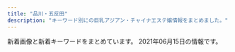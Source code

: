 ```yaml
---
title: "品川・五反田"
description: "キーワード別にの巨乳アジアン・チャイナエステ嬢情報をまとめました。"
---
```


新着画像と新着キーワードをまとめています。
2021年06月15日の情報です。

<DmmAffiliateIns />
<KeywordTable
  shops={
    [
    {
        "keywords": {
            "C": 8
        },
        "name": "\u3072\u307e\u308f\u308a",
        "url": "http://www.kenkou-house.info/",
        "station": "JR\u4e94\u53cd\u7530\u99c5\u6771\u53e3",
        "img_links": [
            "http://www.kenkou-house.info/img/s33.jpg",
            "http://www.kenkou-house.info/img/m7.png",
            "http://www.kenkou-house.info/img/m6.png",
            "http://www.kenkou-house.info/img/s4.jpg",
            "http://www.kenkou-house.info/img/s20.jpg",
            "http://www.kenkou-house.info/img/s21.jpg",
            "http://www.kenkou-house.info/img/head.png",
            "http://www.kenkou-house.info/img/s15.jpg",
            "http://www.kenkou-house.info/img/s91.jpg",
            "http://www.kenkou-house.info/img/s22.jpg",
            "http://www.kenkou-house.info/img/body-.png",
            "http://www.kenkou-house.info/img/s11.jpg",
            "http://www.kenkou-house.info/img/bottmo-ritght.png",
            "http://www.kenkou-house.info/img/s.png",
            "http://www.kenkou-house.info/img/s14.jpg",
            "http://www.kenkou-house.info/img/Himawari_160_45.png",
            "http://www.kenkou-house.info/img/m4.png",
            "http://www.kenkou-house.info/img/Himawari_88_31.png",
            "http://www.kenkou-house.info/img/Himawari_468_60.png",
            "http://www.kenkou-house.info/img/s17.jpg",
            "http://www.kenkou-house.info/img/s12.jpg",
            "http://www.kenkou-house.info/img/s61.jpg",
            "http://www.kenkou-house.info/img/m2.png",
            "http://www.kenkou-house.info/img/door.png",
            "http://www.kenkou-house.info/img/m8.png",
            "http://www.kenkou-house.info/img/play.png",
            "http://www.kenkou-house.info/img/bottmo-left.png",
            "http://www.kenkou-house.info/img/s1.jpg",
            "http://www.kenkou-house.info/img/m1.png",
            "http://www.kenkou-house.info/img/s13.jpg",
            "http://www.kenkou-house.info/img/m3.png",
            "http://www.kenkou-house.info/img/m5.png",
            "http://www.kenkou-house.info/img/s7.jpg",
            "http://www.kenkou-house.info/img/s16.jpg",
            "http://www.kenkou-house.info/img/Himawari_200_40.png"
        ]
    },
    {
        "keywords": {},
        "station": "\u6238\u8d8a\u9280\u5ea7\u99c5",
        "img_links": [
            "http://lacure.link/images/left3.png",
            "http://lacure.link/images/r5.jpg",
            "http://lacure.link/images/sayuri.jpg",
            "http://lacure.link/images/r6.jpg",
            "http://lacure.link/images/g5.jpg",
            "http://lacure.link/images/g0.jpg",
            "http://lacure.link/images/r3.jpg",
            "http://lacure.link/images/zi.png",
            "http://lacure.link/images/asali.jpg",
            "http://lacure.link/images/g1.jpg",
            "http://lacure.link/images/gb01.png",
            "http://lacure.link/images/g3.jpg",
            "http://lacure.link/images/s_staff.png",
            "http://lacure.link/images/yuki.jpg",
            "http://lacure.link/images/g2.jpg",
            "http://lacure.link/images/face.png",
            "http://lacure.link/images/news.png",
            "http://lacure.link/images/r4.jpg",
            "http://lacure.link/images/g6.jpg",
            "http://lacure.link/images/s1.jpg",
            "http://lacure.link/images/r2.jpg",
            "http://lacure.link/images/kiki.jpg",
            "http://lacure.link/images/top2.jpg",
            "http://lacure.link/images/kol.jpg",
            "http://lacure.link/images/r1.jpg"
        ],
        "url": "http://lacure.link/",
        "name": "\u30e9\u30ad\u30e5\u30a2"
    },
    {
        "station": "JR\u4e94\u53cd\u7530\u99c5",
        "name": "\u82b1\u8863",
        "img_links": [],
        "url": "https://hanagoromo.tyo.cm/",
        "keywords": {}
    },
    {
        "img_links": [
            "http://www.relax-fuyou.info/i/img/st9.jpg",
            "http://www.relax-fuyou.info/img/st161.jpg",
            "http://www.relax-fuyou.info/i/img/st8.jpg",
            "http://www.relax-fuyou.info/img/top.jpg",
            "http://www.relax-fuyou.info/img/r9.jpg",
            "http://www.relax-fuyou.info/img/st72.jpg",
            "http://www.relax-fuyou.info/img/st150.jpg",
            "http://www.relax-fuyou.info/img/st140.jpg",
            "http://www.relax-fuyou.info/img/sta19.jpg",
            "http://www.relax-fuyou.info/img/sta20.jpg",
            "http://www.relax-fuyou.info/i/img/st11.jpg",
            "http://www.relax-fuyou.info/img/st141.jpg",
            "http://www.relax-fuyou.info/img/st41.jpg",
            "http://www.relax-fuyou.info/i/img/st42.jpg",
            "http://www.relax-fuyou.info/img/sta16.jpg",
            "http://www.relax-fuyou.info/img/st191.jpg",
            "http://www.relax-fuyou.info/i/img/st191.jpg",
            "http://www.relax-fuyou.info/i/img/st181.jpg",
            "http://www.relax-fuyou.info/i/img/r3.jpg",
            "http://www.relax-fuyou.info/img/st17.jpg",
            "http://www.relax-fuyou.info/i/img/r1.jpg",
            "http://www.relax-fuyou.info/i/img/st10.jpg",
            "http://www.relax-fuyou.info/i/img/st5.jpg",
            "http://www.relax-fuyou.info/img/st1.jpg",
            "http://www.relax-fuyou.info/img/sta1.jpg",
            "http://www.relax-fuyou.info/i/img/st160.jpg",
            "http://www.relax-fuyou.info/img/sta15.jpg",
            "http://www.relax-fuyou.info/img/st7.jpg",
            "http://www.relax-fuyou.info/i/img/sta20.jpg",
            "http://www.relax-fuyou.info/img/st11.jpg",
            "http://www.relax-fuyou.info/img/st171.jpg",
            "http://www.relax-fuyou.info/i/img/st201.jpg",
            "http://www.relax-fuyou.info/img/st10.jpg",
            "http://www.relax-fuyou.info/img/sta5.jpg",
            "http://www.relax-fuyou.info/img/sta17.jpg",
            "http://www.relax-fuyou.info/img/st71.jpg",
            "http://www.relax-fuyou.info/img/sta8.jpg",
            "http://www.relax-fuyou.info/img/st110.jpg",
            "http://www.relax-fuyou.info/img/st42.jpg",
            "http://www.relax-fuyou.info/i/img/top.jpg",
            "http://www.relax-fuyou.info/img/st201.jpg",
            "http://www.relax-fuyou.info/i/img/st17.jpg",
            "http://www.relax-fuyou.info/i/img/st140.jpg",
            "http://www.relax-fuyou.info/img/st160.jpg",
            "http://www.relax-fuyou.info/i/img/r2.jpg",
            "http://www.relax-fuyou.info/img/sta18.jpg",
            "http://www.relax-fuyou.info/i/img/st110.jpg",
            "http://www.relax-fuyou.info/img/st8.jpg",
            "http://www.relax-fuyou.info/img/st5.jpg",
            "http://www.relax-fuyou.info/img/st181.jpg"
        ],
        "name": "\u8299\u84c9\uff5e\u30d5\u30e8\u30a6\uff5e",
        "keywords": {
            "E": 5,
            "87": 2,
            "G": 1,
            "86": 2,
            "88": 3,
            "C": 3,
            "90": 2,
            "D": 5,
            "84": 5
        },
        "url": "http://www.relax-fuyou.info/",
        "station": "JR\u4e94\u53cd\u7530\u99c5\u6771\u53e3"
    },
    {
        "url": "http://hi-msg.com/tonpoh/",
        "name": "\u30c8\u30f3\u30dd\u30fc",
        "keywords": {},
        "station": "JR\u4e94\u53cd\u7530\u99c5\u897f\u53e3",
        "img_links": [
            "http://hi-msg.com/tonpoh/images/p-8.jpg",
            "http://hi-msg.com/tonpoh/images/s1.png",
            "http://hi-msg.com/tonpoh/images/l.png",
            "http://hi-msg.com/tonpoh/images/p-12.jpg",
            "http://hi-msg.com/tonpoh/images/s5.png",
            "http://hi-msg.com/tonpoh/images/p-2.jpg",
            "http://hi-msg.com/tonpoh/images/line.png",
            "http://hi-msg.com/tonpoh/images/fla-3.png",
            "http://hi-msg.com/tonpoh/images/fla-1.png",
            "http://hi-msg.com/tonpoh/images/p-11-1.jpg",
            "http://hi-msg.com/tonpoh/images/p-12-1.jpg",
            "http://hi-msg.com/tonpoh/images/p-7.jpg",
            "http://hi-msg.com/tonpoh/images/p-14-1.jpg",
            "http://hi-msg.com/tonpoh/images/s6.png",
            "http://hi-msg.com/tonpoh/images/p-4.jpg",
            "http://hi-msg.com/tonpoh/images/tit-staff.png",
            "http://hi-msg.com/tonpoh/images/no.png",
            "http://hi-msg.com/tonpoh/images/s9.png",
            "http://hi-msg.com/tonpoh/images/p-11.jpg",
            "http://hi-msg.com/tonpoh/images/tit-sys.png",
            "http://hi-msg.com/tonpoh/images/p-8-1.jpg",
            "http://hi-msg.com/tonpoh/images/p-9.jpg",
            "http://hi-msg.com/tonpoh/images/botton.png",
            "http://hi-msg.com/tonpoh/images/p-5.jpg",
            "http://hi-msg.com/tonpoh/images/p-10-1.jpg",
            "http://hi-msg.com/tonpoh/images/s8.png",
            "http://hi-msg.com/tonpoh/images/p-1.jpg",
            "http://hi-msg.com/tonpoh/images/p-10.jpg",
            "http://hi-msg.com/tonpoh/images/p-14.jpg",
            "http://hi-msg.com/tonpoh/images/ll.png",
            "http://hi-msg.com/tonpoh/images/p-13-1.jpg",
            "http://hi-msg.com/tonpoh/images/p-13.jpg",
            "http://hi-msg.com/tonpoh/images/s4.jpg",
            "http://hi-msg.com/tonpoh/images/p-9-1.jpg",
            "http://hi-msg.com/tonpoh/images/p-6-1.jpg",
            "http://hi-msg.com/tonpoh/images/p-6.jpg",
            "http://hi-msg.com/tonpoh/images/fla.png",
            "http://hi-msg.com/tonpoh/images/p-0.jpg",
            "http://hi-msg.com/tonpoh/images/p-7-1.jpg"
        ]
    },
    {
        "station": "JR\u4e94\u53cd\u7530\u99c5\u897f\u53e3",
        "img_links": [],
        "keywords": {},
        "url": "https://i-house.aoaoeo.com/",
        "name": "\u7652\u3057\u30cf\u30a6\u30b9"
    },
    {
        "name": "\u6708\u306e\u548c",
        "img_links": [
            "https://tsukiwa.info/img/bar_staff.png",
            "https://tsukiwa.info/img/staff_top/20201219_1.jpg",
            "https://tsukiwa.info/img/top_map.jpg",
            "https://tsukiwa.info/img/staff/rumi04.jpg",
            "https://tsukiwa.info/img/staff/25D27B66-E3AF-40C0-8FCC-46E9F266B409.jpeg",
            "https://tsukiwa.info/img/pickupGirl.png",
            "https://tsukiwa.info/img/staff/mimi20202.jpg",
            "https://tsukiwa.info/img/staff/A8BAF789-BD2B-4E7F-AB8A-224A2961B605.jpeg",
            "https://tsukiwa.info/img/staff/DB16BCF2-AF7E-404D-9FB5-9A45BE961351.jpeg",
            "https://tsukiwa.info/img/news1.png",
            "https://tsukiwa.info/img/staff/mimi01.jpg",
            "https://www.a-side.com/ad/koko/include/banner/koko_200x40.png",
            "https://tsukiwa.info/img/bar_gallery.png",
            "https://tsukiwa.info/img/event/camp03.jpg",
            "https://tsukiwa.info/img/bar_profile.png",
            "https://tsukiwa.info/img/staff/909C372F-1613-4B7E-89C8-1A527D79FCC6.jpeg",
            "https://tsukiwa.info/img/bar_top1.png",
            "https://tsukiwa.info/img/akusesu-top0.jpg",
            "https://tsukiwa.info/img/staff_top/20201219_2.jpg",
            "https://tsukiwa.info/img/staff/ruru1.jpg",
            "https://tsukiwa.info/img/staff/no_image.jpg",
            "https://tsukiwa.info/img/staff/koko3.jpg",
            "https://tsukiwa.info/img/staff/yuna01.jpg",
            "https://tsukiwa.info/img/news3.png",
            "https://tsukiwa.info/img/staff/202106.jpg",
            "https://tsukiwa.info/img/staff/222BADE2-61AA-4B66-91BD-3D9941250C4D.jpeg",
            "https://tsukiwa.info/img/staff/aya2101.jpg",
            "https://tsukiwa.info/img/staff/rumi02.jpg"
        ],
        "keywords": {},
        "url": "https://tsukiwa.info/",
        "station": "JR\u4e94\u53cd\u7530\u99c5\u897f\u53e3"
    },
    {
        "name": "\u5eb7\u7984",
        "keywords": {
            "C": 15
        },
        "station": "JR\u54c1\u5ddd\u99c5\u9ad8\u8f2a\u53e3",
        "url": "http://www.kouroku-este.com/",
        "img_links": [
            "http://www.kouroku-este.com/img/staff/ggg/ggg1.jpg",
            "http://www.kouroku-este.com/img/top/listmark1.png",
            "http://www.kouroku-este.com/img/system/service01.jpg",
            "http://www.kouroku-este.com/img/staff/bbb/bbb1.jpg",
            "http://www.kouroku-este.com/img/staff/fff/s-fff2.jpg",
            "http://www.kouroku-este.com/img/staff/eee/s-eee2.jpg",
            "http://www.kouroku-este.com/img/staff/ccc/ccc1.jpg",
            "http://www.kouroku-este.com/img/menu/info_r.jpg",
            "http://www.kouroku-este.com/img/system/service02.jpg",
            "http://www.kouroku-este.com/img/staff/fff/s-fff1.jpg",
            "http://www.kouroku-este.com/img/staff/ccc/ccc2.jpg",
            "http://www.kouroku-este.com/img/staff/eee/s-eee1.jpg",
            "http://www.kouroku-este.com/img/staff/aaa/aaa1.jpg",
            "http://www.kouroku-este.com/img/staff/aaa/aaa2.jpg"
        ]
    },
    {
        "station": "JR\u4e94\u53cd\u7530\u99c5\u897f\u53e3",
        "img_links": [
            "http://p-fly.work/staff/koko.jpg",
            "http://p-fly.work/images/15.jpg",
            "http://p-fly.work/images/head.png",
            "http://p-fly.work/images/sys2.jpg",
            "http://p-fly.work/images/1.jpg",
            "http://p-fly.work/images/10.jpg",
            "http://p-fly.work/staff/yuki.jpg",
            "http://p-fly.work/staff/eri.jpg",
            "http://p-fly.work/images/int1.jpg",
            "http://p-fly.work/images/ac1.jpg",
            "http://p-fly.work/img/koko1.jpg",
            "http://p-fly.work/img/eri1.jpg",
            "http://p-fly.work/images/int2.png",
            "http://p-fly.work/images/sys4.png",
            "http://p-fly.work/img/yuki1.jpg",
            "http://p-fly.work/images/staff_t.png",
            "http://p-fly.work/images/interior_t.png",
            "http://p-fly.work/images/mobile.jpg",
            "http://p-fly.work/images/b3.jpg",
            "http://p-fly.work/staff/mai.jpg",
            "http://p-fly.work/images/13.jpg",
            "http://p-fly.work/images/line.png",
            "http://p-fly.work/images/sys1.jpg",
            "http://p-fly.work/img/mai1.jpg",
            "http://p-fly.work/images/b2.jpg",
            "http://p-fly.work/images/news.jpg",
            "http://p-fly.work/staff/sara.jpg",
            "http://p-fly.work/images/12.jpg",
            "http://p-fly.work/images/sys3.jpg",
            "http://p-fly.work/images/b1.jpg",
            "http://p-fly.work/img/sara1.jpg",
            "http://p-fly.work/images/tr.jpg"
        ],
        "name": "\u7d2b\u306e\u8776",
        "url": "http://p-fly.work/",
        "keywords": {}
    },
    {
        "url": "http://www.relax-cs.com/",
        "name": "\u30ea\u30e9\u30af\u30bc\u30fc\u30b7\u30e7\u30f3\u862d",
        "station": "JR\u4e94\u53cd\u7530\u99c5\u897f\u53e3",
        "keywords": {},
        "img_links": [
            "http://www.relax-cs.com/ncss/nav/nav-001.jpg",
            "http://www.relax-cs.com/ncss/staff0401.jpg",
            "http://www.relax-cs.com/ncss/staff03-b.jpg",
            "http://www.relax-cs.com/ncss/top00001.jpg",
            "http://www.relax-cs.com/ncss/top02-left.jpg",
            "http://www.relax-cs.com/ncss/tel.png",
            "http://www.relax-cs.com/ncss/nav/nav-002.jpg",
            "http://www.relax-cs.com/ncss/staff03-a.jpg",
            "http://www.relax-cs.com/ncss/nav/nav-004.jpg",
            "http://www.relax-cs.com/ncss/nav/nav-005.jpg",
            "http://www.relax-cs.com/ncss/nav/nav-006.jpg",
            "http://www.relax-cs.com/ncss/top03.jpg",
            "http://www.relax-cs.com/ncss/nav/nav-003.jpg",
            "http://www.relax-cs.com/ncss/staff01.jpg"
        ]
    },
    {
        "img_links": [
            "http://es-mirei.com/staffPhoto/b20170728165256.jpg",
            "http://es-mirei.com/staffPhoto/s20170728165536.jpg",
            "http://es-mirei.com/images/store/04.jpg",
            "http://es-mirei.com/images/returnStaffBtn.png",
            "http://es-mirei.com/images/s3Slider1Images/03.jpg",
            "http://es-mirei.com/images/store/02.jpg",
            "http://es-mirei.com/staffPhoto/b20170728165536.jpg",
            "http://es-mirei.com/staffPhoto/s20180613122502.jpg",
            "http://es-mirei.com/staffPhoto/b20170908125528.jpg",
            "http://es-mirei.com/staffPhoto/b20170728165302.jpg",
            "http://es-mirei.com/images/store/01.jpg",
            "http://es-mirei.com/staffPhoto/s20170911152114.jpg",
            "http://es-mirei.com/staffPhoto/s20180209180323.jpg",
            "http://es-mirei.com/images/s3Slider1Images/01.jpg",
            "http://es-mirei.com/staffPhoto/s20170908125528.jpg",
            "http://es-mirei.com/staffPhoto/b20180613122502.jpg",
            "http://es-mirei.com/staffPhoto/b20170911152114.jpg",
            "http://es-mirei.com/staffPhoto/s20170728165302.jpg",
            "http://es-mirei.com/images/noImg.jpg",
            "http://es-mirei.com/staffPhoto/b20180209180323.jpg",
            "http://es-mirei.com/images/store/05.jpg",
            "http://es-mirei.com/images/store/06.jpg",
            "http://es-mirei.com/staffPhoto/s20170728165256.jpg",
            "http://es-mirei.com/images/store/03.jpg",
            "http://es-mirei.com/images/s3Slider1Images/02.jpg",
            "http://es-mirei.com/staffPhoto/b20170911152129.jpg",
            "http://es-mirei.com/staffPhoto/s20170911152129.jpg"
        ],
        "keywords": {
            "88": 2,
            "85": 2,
            "86": 2,
            "87": 4,
            "E": 8
        },
        "station": "JR\u4e94\u53cd\u7530\u99c5\u897f\u53e3",
        "name": "\u7f8e\u4f36",
        "url": "http://es-mirei.com/"
    },
    {
        "station": "JR\u4e94\u53cd\u7530\u99c5\u897f\u53e3",
        "img_links": [
            "http://gotanda.pepper.jp/m02272.jpg",
            "http://gotanda.pepper.jp/gotanda001.jpg",
            "http://gotanda.pepper.jp/1-01.png",
            "http://gotanda.pepper.jp/m048.png",
            "http://gotanda.pepper.jp/m049.png",
            "http://gotanda.pepper.jp/m173.jpg",
            "http://gotanda.pepper.jp/20151109231038834554.jpg"
        ],
        "name": "\u4e94\u53cd\u7530\u30e1\u30c7\u30a3\u30ab\u30eb\u30a8\u30f3",
        "keywords": {},
        "url": "http://gotanda.pepper.jp/"
    }
]
}
/>
<DmmAffiliateScript />
